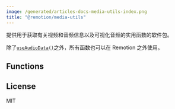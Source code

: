 ```yaml
---
image: /generated/articles-docs-media-utils-index.png
title: "@remotion/media-utils"
---
```



提供用于获取有关视频和音频信息以及可视化音频的实用函数的软件包。

除了[`useAudioData()`](/docs/use-audio-data)之外，所有函数也可以在 Remotion 之外使用。

<Installation pkg="@remotion/media-utils"/>

## Functions

<TableOfContents />

## License

MIT

